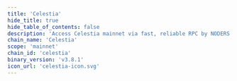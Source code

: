 ```yaml
---
title: 'Celestia'
hide_title: true
hide_table_of_contents: false
description: 'Access Celestia mainnet via fast, reliable RPC by NODERS — no limits, Omnichain-ready, and built for scalable Web3'
chain_name: 'Celestia'
scope: 'mainnet'
chain_id: 'celestia'
binary_version: 'v3.8.1'
icon_url: 'celestia-icon.svg'
---
```



<ChainLayout>
  <ChainHero
    name="Celestia"
    iconUrl="img/celestia-icon.svg"
    bgColor="#8523FF"
    scope="mainnet"
    chainId="celestia"
    nodeVersion="v3.8.1"
    token="TIA"
    stakeUrl="https://wallet.keplr.app/?modal=staking&chain=celestia&validator_address=celestiavaloper139mu0a0ucz0gmrkavm5wjar2lpx7yvxq3e25e5&step_id=3&action_id=stake"
    restakeUrl="https://restake.app/celestia/celestiavaloper139mu0a0ucz0gmrkavm5wjar2lpx7yvxq3e25e5"
    websiteUrl="https://celestia.org/"
    githubUrl="https://github.com/celestiaorg/celestia-app"
    xUrl="https://twitter.com/CelestiaOrg"
    discordUrl="https://discord.gg/celestiacommunity"
  />

  <ProductLinks
    appUrl="https://celestiahub.org"
    appImageUrl="img/products/celestia-app.png"
    explorerUrl="https://celestiahub.org/explorer"
    explorerImageUrl="img/products/celestia-exp.png"
    faucetUrl=""
  />

  <ToolsGrid
    chainName="celestia"
    scope="mainnet"
    showInstall={true}
    showUpgrade={true}
    showGenesis={true}
    showCli={true}
    showEndpoints={true}
    showStateSync={true}
    showSnapshot={true}
    showLivePeers={true}
    showSeed={true}
    showAddressBook={true}
    showExplorersList={false}
    showPublicEndpoints={false}
    showUsefulTools={false}
    showUpgradeWatcher={false}
  />

</ChainLayout>

